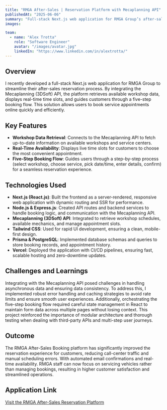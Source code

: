 ```yaml
---
title: "RMGA After-Sales | Reservation Platform with Mecaplanning API"
publishedAt: "2025-06-06"
summary: "Full-stack Next.js web application for RMGA Group’s after-sales reservation system using the Mecaplanning API"
images:

team:
  - name: "Alex Trotta"
    role: "Software Engineer"
    avatar: "/images/avatar.jpg"
    linkedIn: "https://www.linkedin.com/in/alextrotta/"
---
```


## Overview

I recently developed a full-stack Next.js web application for RMGA Group to streamline their after-sales reservation process. By integrating the Mecaplanning (3DSoft) API, the platform retrieves available workshop data, displays real-time time slots, and guides customers through a five-step booking flow. This solution allows users to book service appointments online quickly and efficiently.

## Key Features

- **Workshop Data Retrieval**: Connects to the Mecaplanning API to fetch up-to-date information on available workshops and service centers.
- **Real-Time Availability**: Displays live time slots for customers to choose the most convenient appointment.
- **Five-Step Booking Flow**: Guides users through a step-by-step process (select workshop, choose service, pick date/time, enter details, confirm) for a seamless reservation experience.

## Technologies Used

- **Next.js (React.js)**: Built the frontend as a server-rendered, responsive web application with dynamic routing and SSR for performance.
- **Node.js & Express.js**: Created API routes and backend services to handle booking logic, and communication with the Mecaplanning API.
- **Mecaplanning (3DSoft) API**: Integrated to retrieve workshop schedules, available mechanics, and manage appointment slots.
- **Tailwind CSS**: Used for rapid UI development, ensuring a clean, mobile-first design.
- **Prisma & PostgreSQL**: Implemented database schemas and queries to store booking records, and appointment history.
- **Vercel**: Deployed the application with CI/CD pipelines, ensuring fast, scalable hosting and zero-downtime updates.

## Challenges and Learnings

Integrating with the Mecaplanning API posed challenges in handling asynchronous data and ensuring data consistency. To address this, I implemented robust error handling and caching strategies to avoid rate limits and ensure smooth user experiences. Additionally, orchestrating the five-step booking flow required careful state management in React to maintain form data across multiple pages without losing context. This project reinforced the importance of modular architecture and thorough testing when dealing with third-party APIs and multi-step user journeys.

## Outcome

The RMGA After-Sales Booking platform has significantly improved the reservation experience for customers, reducing call-center traffic and manual scheduling errors. With automated email confirmations and real-time availability. RMGA staff can now focus on servicing vehicles rather than managing bookings, resulting in higher customer satisfaction and streamlined operations.

## Application Link

[Visit the RMGA After-Sales Reservation Platform](https://rmga-apv.be)
